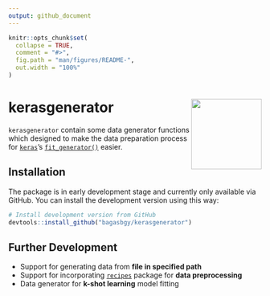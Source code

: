 ```yaml
---
output: github_document
---
```


<!-- README.md is generated from README.Rmd. Please edit that file -->

```r
knitr::opts_chunk$set(
  collapse = TRUE,
  comment = "#>",
  fig.path = "man/figures/README-",
  out.width = "100%"
)
```

# kerasgenerator <img src="man/figures/logo.png" align="right" height=140/>

`kerasgenerator` contain some data generator functions which designed to make the data preparation process for [`keras`](https://keras.rstudio.com)'s [`fit_generator()`](https://keras.rstudio.com/reference/fit_generator.html) easier.

## Installation

The package is in early development stage and currently only available via GitHub. You can install the development version using this way:

```r
# Install development version from GitHub
devtools::install_github("bagasbgy/kerasgenerator")
```

## Further Development

- Support for generating data from **file in specified path**
- Support for incorporating [`recipes`](https://tidymodels.github.io/recipes/) package for **data preprocessing**
- Data generator for **k-shot learning** model fitting
